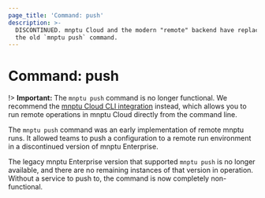 ```yaml
---
page_title: 'Command: push'
description: >-
  DISCONTINUED. mnptu Cloud and the modern "remote" backend have replaced
  the old `mnptu push` command.
---
```


# Command: push

!> **Important:** The `mnptu push` command is no longer functional. We recommend the [mnptu Cloud CLI integration](/mnptu/cli/cloud) instead, which allows you to run remote operations in mnptu Cloud directly from the command line.

The `mnptu push` command was an early implementation of remote mnptu runs. It allowed teams to push a configuration to a remote run environment in a discontinued version of mnptu Enterprise.

The legacy mnptu Enterprise version that supported `mnptu push` is no longer available, and there are no remaining instances of that version in operation. Without a service to push to, the command is now completely non-functional.
